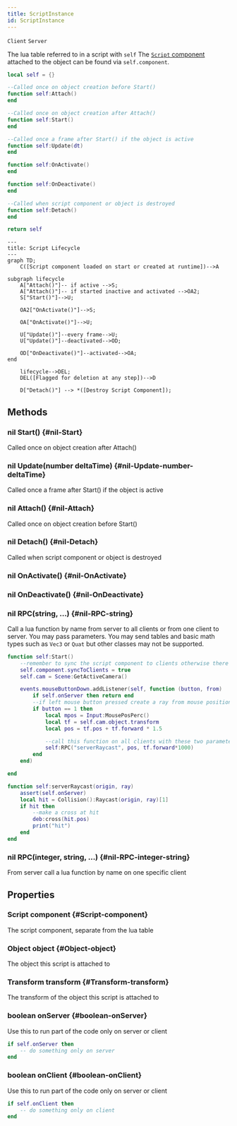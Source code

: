 ```yaml
---
title: ScriptInstance
id: ScriptInstance
---
```

`Client`
`Server`

The lua table referred to in a script with `self`
The [`Script` component](Script) attached to the object can be found via `self.component`.

```lua
local self = {}

--Called once on object creation before Start()
function self:Attach()
end

--Called once on object creation after Attach()
function self:Start()
end

--Called once a frame after Start() if the object is active
function self:Update(dt)
end

function self:OnActivate()
end

function self:OnDeactivate()
end

--Called when script component or object is destroyed
function self:Detach()
end

return self
```

```mermaid
---
title: Script Lifecycle
---
graph TD;
    C([Script component loaded on start or created at runtime])-->A
    
subgraph lifecycle
    A["Attach()"]-- if active -->S;
    A["Attach()"]-- if started inactive and activated -->OA2;
    S["Start()"]-->U;

    OA2["OnActivate()"]-->S;

    OA["OnActivate()"]-->U;

    U["Update()"]--every frame-->U;
    U["Update()"]--deactivated-->OD;

    OD["OnDeactivate()"]--activated-->OA;
end

    lifecycle-->DEL;
    DEL([Flagged for deletion at any step])-->D

    D["Detach()"] --> *([Destroy Script Component]);
```

## Methods

### nil Start() {#nil-Start}
Called once on object creation after Attach()

### nil Update(number deltaTime) {#nil-Update-number-deltaTime}
Called once a frame after Start() if the object is active 

### nil Attach() {#nil-Attach}
Called once on object creation before Start()

### nil Detach() {#nil-Detach}
Called when script component or object is destroyed

### nil OnActivate() {#nil-OnActivate}

### nil OnDeactivate() {#nil-OnDeactivate}

### nil RPC(string, ...) {#nil-RPC-string}
Call a lua function by name from server to all clients or from one client to server. You may pass parameters. 
You may send tables and basic math types such as `Vec3` or `Quat` but other classes may not be supported.

```lua
function self:Start()
    --remember to sync the script component to clients otherwise there is no one to receive the RPCs
    self.component.syncToClients = true
    self.cam = Scene:GetActiveCamera()

    events.mouseButtonDown.addListener(self, function (button, from)
        if self.onServer then return end
        --if left mouse button pressed create a ray from mouse position and direction
        if button == 1 then
            local mpos = Input:MousePosPerc()
            local tf = self.cam.object.transform
            local pos = tf.pos + tf.forward * 1.5

            --call this function on all clients with these two parameters
            self:RPC("serverRaycast", pos, tf.forward*1000)
        end
    end)

end

function self:serverRaycast(origin, ray)
    assert(self.onServer)
    local hit = Collision():Raycast(origin, ray)[1]
    if hit then
        --make a cross at hit
        deb:cross(hit.pos)
        print("hit")
    end
end
```


### nil RPC(integer, string, ...) {#nil-RPC-integer-string}
From server call a lua function by name on one specific client

## Properties

### Script component {#Script-component}
The script component, separate from the lua table

### Object object {#Object-object}
The object this script is attached to

### Transform transform {#Transform-transform}
The transform of the object this script is attached to

### boolean onServer {#boolean-onServer}
Use this to run part of the code only on server or client
```lua 
if self.onServer then
    -- do something only on server
end
```

### boolean onClient {#boolean-onClient}
Use this to run part of the code only on server or client
```lua 
if self.onClient then
    -- do something only on client
end
```

